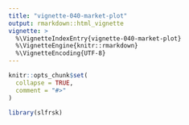 ```yaml
---
title: "vignette-040-market-plot"
output: rmarkdown::html_vignette
vignette: >
  %\VignetteIndexEntry{vignette-040-market-plot}
  %\VignetteEngine{knitr::rmarkdown}
  %\VignetteEncoding{UTF-8}
---
```


```r
knitr::opts_chunk$set(
  collapse = TRUE,
  comment = "#>"
)
```

```r
library(slfrsk)
```
